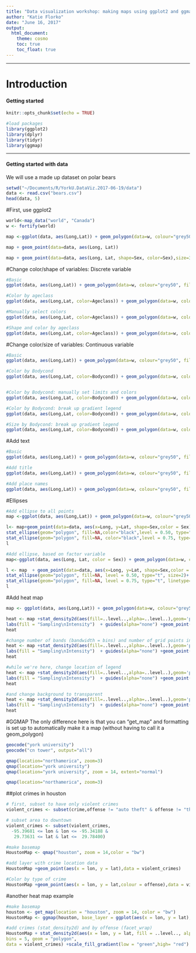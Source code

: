 ```yaml
---
title: "Data visualization workshop: making maps using ggplot2 and ggmap"
author: "Katie Florko"
date: "June 16, 2017"
output:
  html_document:
    theme: cosmo
    toc: true
    toc_float: true
---
```


***
# Introduction

#### Getting started

```r
knitr::opts_chunk$set(echo = TRUE)
```

```r
#load packages
library(ggplot2)
library(dplyr)
library(tidyr)
library(ggmap)
```


***
#### Getting started with data
We will use a made up dataset on polar bears
```r
setwd("~/Documents/R/YorkU.DataViz.2017-06-19/data")
data <- read.csv("bears.csv")
head(data, 5)
```

#First, use ggplot2
```r
world<-map_data("world", "Canada")
w <- fortify(world)

map <-ggplot(data, aes(Long,Lat)) + geom_polygon(data=w, colour="grey50", fill="grey50", aes(x=long, y=lat))+coord_map()+ ylim(67.5, 76.5) + xlim(-142,-100)

map + geom_point(data=data, aes(Long, Lat))

map + geom_point(data=data, aes(Long, Lat, shape=Sex, color=Sex),size=3)+  scale_color_manual(name="Sex", values=c("red","black")) + scale_shape_manual(name="Sex", values=c(15:16))
```

#Change color/shape of variables: Discrete variable
```r
#Basic
ggplot(data, aes(Long,Lat)) + geom_polygon(data=w, colour="grey50", fill="grey50", aes(x=long, y=lat))+coord_map()+ ylim(67.5, 76.5) + xlim(-142,-100)+ geom_point(data=data, aes(Long, Lat))

#Color by ageclass
ggplot(data, aes(Long,Lat, color=Ageclass)) + geom_polygon(data=w, colour="grey50", fill="grey50", aes(x=long, y=lat))+coord_map()+ ylim(67.5, 76.5) + xlim(-142,-100)+ geom_point(data=data, aes(Long, Lat))

#Manually select colors
ggplot(data, aes(Long,Lat, color=Ageclass)) + geom_polygon(data=w, colour="grey50", fill="grey50", aes(x=long, y=lat))+coord_map()+ ylim(67.5, 76.5) + xlim(-142,-100)+ geom_point(data=data, aes(Long, Lat))+  scale_color_manual(name="Ageclass", values=c("red","black","green"))

#Shape and color by ageclass 
ggplot(data, aes(Long,Lat, color=Ageclass)) + geom_polygon(data=w, colour="grey50", fill="grey50", aes(x=long, y=lat))+coord_map()+ ylim(67.5, 76.5) + xlim(-142,-100)+ geom_point(data=data, aes(Long, Lat, shape=Ageclass))+  scale_color_manual(name="Ageclass", values=c("red","black","green"))+ scale_shape_manual(name="Ageclass", values=c(15:17))
```

#Change color/size of variables: Continuous variable
```r
#Basic
ggplot(data, aes(Long,Lat)) + geom_polygon(data=w, colour="grey50", fill="grey50", aes(x=long, y=lat))+coord_map()+ ylim(67.5, 76.5) + xlim(-142,-100)+ geom_point(data=data, aes(Long, Lat))

#Color by Bodycond
ggplot(data, aes(Long,Lat, color=Bodycond)) + geom_polygon(data=w, colour="grey50", fill="grey50", aes(x=long, y=lat))+coord_map()+ ylim(67.5, 76.5) + xlim(-142,-100)+ geom_point(data=data, aes(Long, Lat))


#Color by Bodycond: manually set limits and colors
ggplot(data, aes(Long,Lat, color=Bodycond)) + geom_polygon(data=w, colour="grey50", fill="grey50", aes(x=long, y=lat))+coord_map()+ ylim(67.5, 76.5) + xlim(-142,-100)+ geom_point(data=data, aes(Long, Lat))+scale_color_gradient(limits=c(0,100), low = "green", high = "black", name = "A nice\nnew title")

#Color by Bodycond: break up gradient legend
ggplot(data, aes(Long,Lat, color=Bodycond)) + geom_polygon(data=w, colour="grey50", fill="grey50", aes(x=long, y=lat))+coord_map()+ ylim(67.5, 76.5) + xlim(-142,-100)+ geom_point(data=data, aes(Long, Lat))+scale_color_continuous(limits=c(40,100), low = "green", high = "black", name = "Body\ncondition",breaks = c(45, 95), labels = c("Skinny", "Fat"))

#Size by Bodycond: break up gradient legend
ggplot(data, aes(Long,Lat, color=Bodycond)) + geom_polygon(data=w, colour="grey50", fill="grey50", aes(x=long, y=lat))+coord_map()+ ylim(67.5, 76.5) + xlim(-142,-100)+ geom_point(data=data, aes(Long, Lat, size=Walrus))+scale_color_continuous(limits=c(40,100), low = "green", high = "black", name = "Body\ncondition",breaks = c(45, 95), labels = c("Skinny", "Fat"))
```

#Add text
```r
#Basic
ggplot(data, aes(Long,Lat)) + geom_polygon(data=w, colour="grey50", fill="grey50", aes(x=long, y=lat))+coord_map()+ ylim(67.5, 76.5) + xlim(-142,-100)+ geom_point(data=data, aes(Long, Lat))

#Add title
ggplot(data, aes(Long,Lat)) + geom_polygon(data=w, colour="grey50", fill="grey50", aes(x=long, y=lat))+coord_map()+ ylim(67.5, 76.5) + xlim(-142,-100)+ geom_point(data=data, aes(Long, Lat))+labs(title="New title")

#Add place names
ggplot(data, aes(Long,Lat)) + geom_polygon(data=w, colour="grey50", fill="grey50", aes(x=long, y=lat))+coord_map()+ ylim(67.5, 76.5) + xlim(-142,-100)+ geom_point(data=data, aes(Long, Lat))+labs(title="New title")+geom_text(aes(x=-127, y=68.5, label="N.W.T."), size=3, , color = "black")+geom_text(aes(x=-135, y=75, label="Beaufort\nSea"), size=4, color = "darkblue", fontface = "italic")+geom_text(aes(x=-110, y=71, label="Victoria\nIs."), size=3,color = "black")+geom_text(aes(x=-121, y=73, label="Banks\nIs."), size=3, , color = "black")+geom_text(aes(x=-111.5, y=75.75, label="Viscount\nMelville Is."), size=3, , color = "black") 
```

#Ellipses
```r
#Add ellipse to all points
map <-ggplot(data, aes(Long,Lat)) + geom_polygon(data=w, colour="grey50", fill="grey50", aes(x=long, y=lat))+coord_map()+ ylim(67.5, 76.5) + xlim(-142,-100)+geom_point(data=data, aes(Long, Lat, shape=Sex, color=Sex))+  scale_color_manual(name="Sex", values=c("red","blue")) + scale_shape_manual(name="Sex", values=c(15:16))

l<- map+geom_point(data=data, aes(x=Long, y=Lat, shape=Sex,color = Sex))+
stat_ellipse(geom="polygon", fill=NA,color="black",level = 0.50, type="t", size=2)+
stat_ellipse(geom="polygon", fill=NA, color="black",level = 0.75, type="t", linetype=2)
l

#Add ellipse, based on factor variable
map<-ggplot(data, aes(Long, Lat, color = Sex)) + geom_polygon(data=w, colour="grey50", fill="grey50", aes(x=long, y=lat, group=group)) + xlab("Longitude") +ylab("Latitude") + ylim(67.5, 76.5) + xlim(-142,-100) +coord_map() +guides(fill = guide_legend(reverse = TRUE))

l <- map  + geom_point(data=data, aes(x=Long, y=Lat, shape=Sex,color = Sex)) + theme_bw()  + coord_map() +guides(fill = guide_legend(reverse = TRUE))+
stat_ellipse(geom="polygon", fill=NA, level = 0.50, type="t", size=2)+
stat_ellipse(geom="polygon", fill=NA, level = 0.75, type="t", linetype=2)+ ggtitle("All1, all bears, all FA")+  scale_color_manual(name="Sex", values=c("blue","red")) + scale_shape_manual(name="Sex", values=c(15:16))
l
```

#Add heat map

```r
map <- ggplot(data, aes(Long,Lat)) + geom_polygon(data=w, colour="grey50", fill="grey50", aes(x=long, y=lat))+coord_map()+ ylim(67.5, 76.5) + xlim(-142,-100)+ geom_point(data=data, aes(Long, Lat))

heat <- map +stat_density2d(aes(fill=..level..,alpha=..level..),geom='polygon',colour=NA, na.rm = TRUE, bins=20,h=10) + scale_fill_continuous(low="green",high="red")  +
labs(fill = "Sampling\nIntensity")  + guides(alpha="none") +geom_point(na.rm=TRUE) + theme(legend.position = c(0.14, 0.65),panel.grid.major = element_line(colour = "white"))
heat

#change number of bands (bandwidth = bins) and number of grid points in each direction (n)
heat <- map +stat_density2d(aes(fill=..level..,alpha=..level..),geom='polygon',colour=NA, na.rm = TRUE, bins=5,h=9) + scale_fill_continuous(low="green",high="red")  +
labs(fill = "Sampling\nIntensity")  + guides(alpha="none") +geom_point(na.rm=TRUE)
heat

#while we're here, change location of legend 
heat <- map +stat_density2d(aes(fill=..level..,alpha=..level..),geom='polygon',colour=NA, na.rm = TRUE, bins=5,h=9) + scale_fill_continuous(low="green",high="red")  +
labs(fill = "Sampling\nIntensity")  + guides(alpha="none") +geom_point(na.rm=TRUE) + theme(legend.position = c(0.1, 0.7),panel.grid.major = element_line(colour = "white"))
heat

#and change background to transparent
heat <- map +stat_density2d(aes(fill=..level..,alpha=..level..),geom='polygon',colour=NA, na.rm = TRUE, bins=5,h=9) + scale_fill_continuous(low="green",high="red")  +
labs(fill = "Sampling\nIntensity")  + guides(alpha="none") +geom_point(na.rm=TRUE) + theme(legend.position = c(0.1, 0.7),panel.grid.major = element_line(colour = "white"), legend.background = element_rect(fill="NA"))
heat
```

#GGMAP
The only difference here is that you can "get_map" and formatting is set up to automatically make it a map (without having to call it a geom_polygon)
```r
geocode("york university")
geocode("cn tower", output="all")

qmap(location="northamerica", zoom=3)
qmap(location="york university")
qmap(location="york university", zoom = 14, extent="normal")

qmap(location="northamerica", zoom=3)
```

##plot crimes in houston
```r
# first, subset to have only violent crimes
violent_crimes <- subset(crime,offense != "auto theft" & offense != "theft" & offense != "burglary")

# subset area to downtown
violent_crimes <- subset(violent_crimes,
  -95.39681 <= lon & lon <= -95.34188 &
   29.73631 <= lat & lat <=  29.78400)

#make basemap
HoustonMap <- qmap("houston", zoom = 14,color = "bw")

#add layer with crime location data
HoustonMap +geom_point(aes(x = lon, y = lat),data = violent_crimes)

#Color by type of crime
HoustonMap +geom_point(aes(x = lon, y = lat,colour = offense),data = violent_crimes)
```

#another heat map example
```r
#make basemap
houston <- get_map(location = "houston", zoom = 14, color = "bw")
HoustonMap <- ggmap(houston, base_layer = ggplot(aes(x = lon, y = lat), data = violent_crimes))

#add crimes (stat_density2d) and by offense (facet_wrap)
HoustonMap + stat_density2d(aes(x = lon, y = lat, fill = ..level.., alpha= ..level..),
bins = 5, geom = "polygon",
data = violent_crimes) +scale_fill_gradient(low = "green",high= "red") +facet_wrap(~ offense)
```


